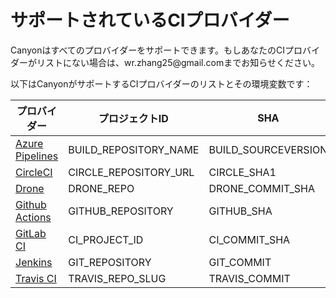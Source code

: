 # サポートされているCIプロバイダー


<Callout type="info" emoji="ℹ️">
  Canyonはすべてのプロバイダーをサポートできます。もしあなたのCIプロバイダーがリストにない場合は、wr.zhang25@gmail.comまでお知らせください。
</Callout>

以下はCanyonがサポートするCIプロバイダーのリストとその環境変数です：

| プロバイダー                                                       | プロジェクトID | SHA | ブランチ |
| ------------------------------------------------------------ | -- | -- | -- |
| [Azure Pipelines](https://azure.microsoft.com/en-us/services/devops/pipelines/) | BUILD_REPOSITORY_NAME | BUILD_SOURCEVERSION | BUILD_SOURCEBRANCH |
| [CircleCI](https://circleci.com/)                            | CIRCLE_REPOSITORY_URL | CIRCLE_SHA1 | CIRCLE_BRANCH |
| [Drone](https://drone.io/)                                   | DRONE_REPO | DRONE_COMMIT_SHA | DRONE_BRANCH |
| [Github Actions](https://github.com/features/actions)        | GITHUB_REPOSITORY | GITHUB_SHA | GITHUB_REF |
| [GitLab CI](https://about.gitlab.com/gitlab-ci/)             | CI_PROJECT_ID | CI_COMMIT_SHA | CI_COMMIT_BRANCH |
| [Jenkins](https://jenkins.io/)                               | GIT_REPOSITORY | GIT_COMMIT | GIT_BRANCH |
| [Travis CI](https://travis-ci.org/)                          | TRAVIS_REPO_SLUG | TRAVIS_COMMIT | TRAVIS_BRANCH |
